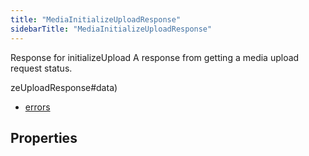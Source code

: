 ```yaml
---
title: "MediaInitializeUploadResponse"
sidebarTitle: "MediaInitializeUploadResponse"
---
```


Response for initializeUpload
A response from getting a media upload request status.

zeUploadResponse#data)
- [errors](/xdks/typescript/reference/interfaces/MediaInitializeUploadResponse#errors)

## Properties

<ResponseField name="data" type="Object" required>
<Expandable title="properties">
<ResponseField name="expiresAfterSecs" type="number">
</ResponseField>

<ResponseField name="id" type="string">
</ResponseField>

<ResponseField name="mediaKey" type="string">
</ResponseField>

<ResponseField name="processingInfo" type="Object" required>
<Expandable title="properties">
<ResponseField name="checkAfterSecs" type="number">
</ResponseField>

<ResponseField name="progressPercent" type="number">
</ResponseField>

<ResponseField name="state" type="&quot;in_progress&quot; | &quot;failed&quot; | &quot;succeeded&quot; | &quot;pending&quot;">
</ResponseField>
</Expandable>
</ResponseField>

<ResponseField name="processingInfo.checkAfterSecs" type="number">
</ResponseField>

<ResponseField name="processingInfo.progressPercent" type="number">
</ResponseField>

<ResponseField name="processingInfo.state" type="&quot;in_progress&quot; | &quot;failed&quot; | &quot;succeeded&quot; | &quot;pending&quot;">
</ResponseField>

<ResponseField name="size" type="number">
</ResponseField>
</Expandable>
</ResponseField>

<ResponseField name="errors" type="Object[]">
<Expandable title="properties">
<ResponseField name="detail" type="string">
</ResponseField>

<ResponseField name="status" type="number">
</ResponseField>

<ResponseField name="title" type="string">
</ResponseField>

<ResponseField name="type" type="string">
</ResponseField>
</Expandable>
</ResponseField>
